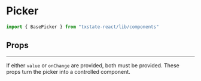 
<Meta title="Components|Picker" component={BasePicker} />

# Picker

```js
import { BasePicker } from "txstate-react/lib/components"
```

## Props

---

If either `value` or `onChange` are provided, both must be provided. These props turn the picker into a controlled component.

<Props of={BasePicker} />

<Preview>
  <Story name="picker">
    <BasePicker
      items={[
        { key: "red", name: "red" },
        { key: "orange", name: "orange" },
        { key: "yellow", name: "yellow" },
        { key: "green", name: "green" },
        { key: "blue", name: "blue" },
        { key: "indigo", name: "indigo" },
        { key: "violet", name: "violet" }
      ]}
      label='Colors'
      ariaLabel='Colors'
      itemLimit={3}
    />
  </Story>
</Preview>
